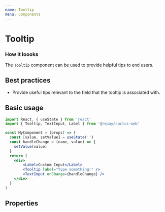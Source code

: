 ```yaml
---
name: Tooltip
menu: Components
---
```



# Tooltip


### How it loooks

<Tooltip label="Type something!" />


The `Tooltip` component can be used to provide helpful tips to end users.

## Best practices

- Provide useful tips relevant to the field that the tooltip is associated with.

## Basic usage

```jsx
import React, { useState } from 'react'
import { Tooltip, TextInput, Label } from '@repay/cactus-web'

const MyComponent = (props) => (
  const [value, setValue] = useState('')
  const handleChange = (name, value) => {
    setValue(value)
  }
  return (
    <div>
        <Label>Custom Input</Label>
        <Tooltip label="Type something!" />
        <TextInput onChange={handleChange} />
    </div>
  )
)
```

## Properties

<PropsTable of={Tooltip} />
